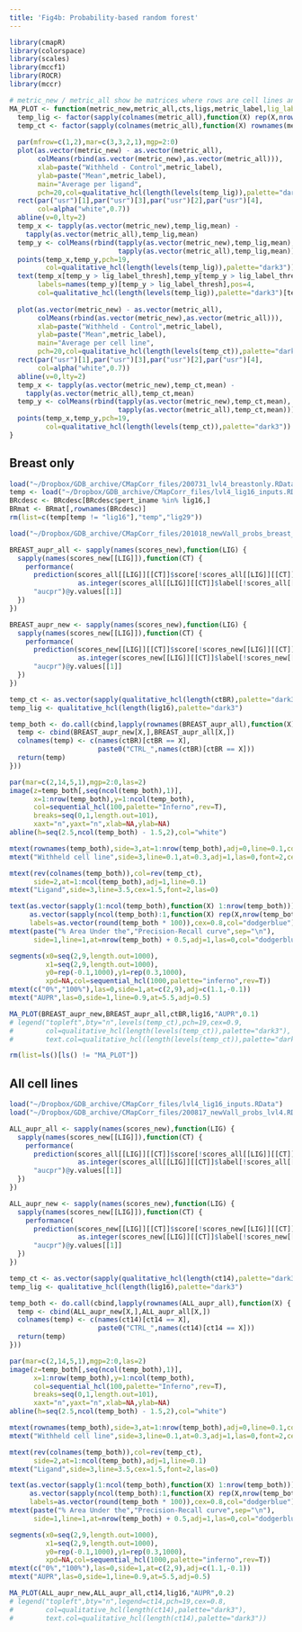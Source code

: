 ```yaml
---
title: 'Fig4b: Probability-based random forest'
---
```


```r
library(cmapR)
library(colorspace)
library(scales)
library(mccf1)
library(ROCR)
library(mccr)
```

```r
# metric_new / metric_all show be matrices where rows are cell lines and ligands are columns.
MA_PLOT <- function(metric_new,metric_all,cts,ligs,metric_label,lig_label_thresh=0.1) {
  temp_lig <- factor(sapply(colnames(metric_all),function(X) rep(X,nrow(metric_all))),levels=ligs)
  temp_ct <- factor(sapply(colnames(metric_all),function(X) rownames(metric_all)),levels=cts)
  
  par(mfrow=c(1,2),mar=c(3,3,2,1),mgp=2:0)
  plot(as.vector(metric_new) - as.vector(metric_all),
       colMeans(rbind(as.vector(metric_new),as.vector(metric_all))),
       xlab=paste("Withheld - Control",metric_label),
       ylab=paste("Mean",metric_label),
       main="Average per ligand",
       pch=20,col=qualitative_hcl(length(levels(temp_lig)),palette="dark3")[temp_lig])
  rect(par("usr")[1],par("usr")[3],par("usr")[2],par("usr")[4],
       col=alpha("white",0.7))
  abline(v=0,lty=2)
  temp_x <- tapply(as.vector(metric_new),temp_lig,mean) - 
    tapply(as.vector(metric_all),temp_lig,mean)
  temp_y <- colMeans(rbind(tapply(as.vector(metric_new),temp_lig,mean),
                           tapply(as.vector(metric_all),temp_lig,mean)))
  points(temp_x,temp_y,pch=19,
         col=qualitative_hcl(length(levels(temp_lig)),palette="dark3"))
  text(temp_x[temp_y > lig_label_thresh],temp_y[temp_y > lig_label_thresh],
       labels=names(temp_y)[temp_y > lig_label_thresh],pos=4,
       col=qualitative_hcl(length(levels(temp_lig)),palette="dark3")[temp_y > lig_label_thresh])
  
  plot(as.vector(metric_new) - as.vector(metric_all),
       colMeans(rbind(as.vector(metric_new),as.vector(metric_all))),
       xlab=paste("Withheld - Control",metric_label),
       ylab=paste("Mean",metric_label),
       main="Average per cell line",
       pch=20,col=qualitative_hcl(length(levels(temp_ct)),palette="dark3")[temp_ct])
  rect(par("usr")[1],par("usr")[3],par("usr")[2],par("usr")[4],
       col=alpha("white",0.7))
  abline(v=0,lty=2)
  temp_x <- tapply(as.vector(metric_new),temp_ct,mean) - 
    tapply(as.vector(metric_all),temp_ct,mean)
  temp_y <- colMeans(rbind(tapply(as.vector(metric_new),temp_ct,mean),
                           tapply(as.vector(metric_all),temp_ct,mean)))
  points(temp_x,temp_y,pch=19,
         col=qualitative_hcl(length(levels(temp_ct)),palette="dark3"))
}
```

## Breast only

```r
load("~/Dropbox/GDB_archive/CMapCorr_files/200731_lvl4_breastonly.RData")
temp <- load("~/Dropbox/GDB_archive/CMapCorr_files/lvl4_lig16_inputs.RData")
BRcdesc <- BRcdesc[BRcdesc$pert_iname %in% lig16,]
BRmat <- BRmat[,rownames(BRcdesc)]
rm(list=c(temp[temp != "lig16"],"temp","lig29"))

load("~/Dropbox/GDB_archive/CMapCorr_files/201018_newVall_probs_breast_lvl4_lig16.RData")
```


```r
BREAST_aupr_all <- sapply(names(scores_new),function(LIG) {
  sapply(names(scores_new[[LIG]]),function(CT) {
    performance(
      prediction(scores_all[[LIG]][[CT]]$score[!scores_all[[LIG]][[CT]]$train],
                 as.integer(scores_all[[LIG]][[CT]]$label[!scores_all[[LIG]][[CT]]$train])),
      "aucpr")@y.values[[1]]
  })
})

BREAST_aupr_new <- sapply(names(scores_new),function(LIG) {
  sapply(names(scores_new[[LIG]]),function(CT) {
    performance(
      prediction(scores_new[[LIG]][[CT]]$score[!scores_new[[LIG]][[CT]]$train],
                 as.integer(scores_new[[LIG]][[CT]]$label[!scores_new[[LIG]][[CT]]$train])),
      "aucpr")@y.values[[1]]
  })
})

```


```r
temp_ct <- as.vector(sapply(qualitative_hcl(length(ctBR),palette="dark3"),rep,2))
temp_lig <- qualitative_hcl(length(lig16),palette="dark3")

temp_both <- do.call(cbind,lapply(rownames(BREAST_aupr_all),function(X) { 
  temp <- cbind(BREAST_aupr_new[X,],BREAST_aupr_all[X,]) 
  colnames(temp) <- c(names(ctBR)[ctBR == X],
                      paste0("CTRL_",names(ctBR)[ctBR == X]))
  return(temp)
}))

par(mar=c(2,14,5,1),mgp=2:0,las=2)
image(z=temp_both[,seq(ncol(temp_both),1)],
      x=1:nrow(temp_both),y=1:ncol(temp_both),
      col=sequential_hcl(100,palette="Inferno",rev=T),
      breaks=seq(0,1,length.out=101),
      xaxt="n",yaxt="n",xlab=NA,ylab=NA)
abline(h=seq(2.5,ncol(temp_both) - 1.5,2),col="white")

mtext(rownames(temp_both),side=3,at=1:nrow(temp_both),adj=0,line=0.1,col=temp_lig)
mtext("Withheld cell line",side=3,line=0.1,at=0.3,adj=1,las=0,font=2,cex=1.5)

mtext(rev(colnames(temp_both)),col=rev(temp_ct),
      side=2,at=1:ncol(temp_both),adj=1,line=0.1)
mtext("Ligand",side=3,line=3.5,cex=1.5,font=2,las=0)

text(as.vector(sapply(1:ncol(temp_both),function(X) 1:nrow(temp_both))),
     as.vector(sapply(ncol(temp_both):1,function(X) rep(X,nrow(temp_both)))),
     labels=as.vector(round(temp_both * 100)),cex=0.8,col="dodgerblue")
mtext(paste("% Area Under the","Precision-Recall curve",sep="\n"),
      side=1,line=1,at=nrow(temp_both) + 0.5,adj=1,las=0,col="dodgerblue")

segments(x0=seq(2,9,length.out=1000),
         x1=seq(2,9,length.out=1000),
         y0=rep(-0.1,1000),y1=rep(0.3,1000),
         xpd=NA,col=sequential_hcl(1000,palette="inferno",rev=T))
mtext(c("0%","100%"),las=0,side=1,at=c(2,9),adj=c(1.1,-0.1))
mtext("AUPR",las=0,side=1,line=0.9,at=5.5,adj=0.5)
```

```r
MA_PLOT(BREAST_aupr_new,BREAST_aupr_all,ctBR,lig16,"AUPR",0.1)
# legend("topleft",bty="n",levels(temp_ct),pch=19,cex=0.9,
#        col=qualitative_hcl(length(levels(temp_ct)),palette="dark3"),
#        text.col=qualitative_hcl(length(levels(temp_ct)),palette="dark3"))

```
```r
rm(list=ls()[ls() != "MA_PLOT"])
```



## All cell lines

```r
load("~/Dropbox/GDB_archive/CMapCorr_files/lvl4_lig16_inputs.RData")
load("~/Dropbox/GDB_archive/CMapCorr_files/200817_newVall_probs_lvl4.RData")
```


```r
ALL_aupr_all <- sapply(names(scores_new),function(LIG) {
  sapply(names(scores_new[[LIG]]),function(CT) {
    performance(
      prediction(scores_all[[LIG]][[CT]]$score[!scores_all[[LIG]][[CT]]$train],
                 as.integer(scores_all[[LIG]][[CT]]$label[!scores_all[[LIG]][[CT]]$train])),
      "aucpr")@y.values[[1]]
  })
})

ALL_aupr_new <- sapply(names(scores_new),function(LIG) {
  sapply(names(scores_new[[LIG]]),function(CT) {
    performance(
      prediction(scores_new[[LIG]][[CT]]$score[!scores_new[[LIG]][[CT]]$train],
                 as.integer(scores_new[[LIG]][[CT]]$label[!scores_new[[LIG]][[CT]]$train])),
      "aucpr")@y.values[[1]]
  })
})

```


```r
temp_ct <- as.vector(sapply(qualitative_hcl(length(ct14),palette="dark3"),rep,2))
temp_lig <- qualitative_hcl(length(lig16),palette="dark3")

temp_both <- do.call(cbind,lapply(rownames(ALL_aupr_all),function(X) { 
  temp <- cbind(ALL_aupr_new[X,],ALL_aupr_all[X,]) 
  colnames(temp) <- c(names(ct14)[ct14 == X],
                      paste0("CTRL_",names(ct14)[ct14 == X]))
  return(temp)
}))

par(mar=c(2,14,5,1),mgp=2:0,las=2)
image(z=temp_both[,seq(ncol(temp_both),1)],
      x=1:nrow(temp_both),y=1:ncol(temp_both),
      col=sequential_hcl(100,palette="Inferno",rev=T),
      breaks=seq(0,1,length.out=101),
      xaxt="n",yaxt="n",xlab=NA,ylab=NA)
abline(h=seq(2.5,ncol(temp_both) - 1.5,2),col="white")

mtext(rownames(temp_both),side=3,at=1:nrow(temp_both),adj=0,line=0.1,col=temp_lig)
mtext("Withheld cell line",side=3,line=0.1,at=0.3,adj=1,las=0,font=2,cex=1.5)

mtext(rev(colnames(temp_both)),col=rev(temp_ct),
      side=2,at=1:ncol(temp_both),adj=1,line=0.1)
mtext("Ligand",side=3,line=3.5,cex=1.5,font=2,las=0)

text(as.vector(sapply(1:ncol(temp_both),function(X) 1:nrow(temp_both))),
     as.vector(sapply(ncol(temp_both):1,function(X) rep(X,nrow(temp_both)))),
     labels=as.vector(round(temp_both * 100)),cex=0.8,col="dodgerblue")
mtext(paste("% Area Under the","Precision-Recall curve",sep="\n"),
      side=1,line=1,at=nrow(temp_both) + 0.5,adj=1,las=0,col="dodgerblue")

segments(x0=seq(2,9,length.out=1000),
         x1=seq(2,9,length.out=1000),
         y0=rep(-0.1,1000),y1=rep(0.3,1000),
         xpd=NA,col=sequential_hcl(1000,palette="inferno",rev=T))
mtext(c("0%","100%"),las=0,side=1,at=c(2,9),adj=c(1.1,-0.1))
mtext("AUPR",las=0,side=1,line=0.9,at=5.5,adj=0.5)
```

```r
MA_PLOT(ALL_aupr_new,ALL_aupr_all,ct14,lig16,"AUPR",0.2)
# legend("topleft",bty="n",legend=ct14,pch=19,cex=0.8,
#        col=qualitative_hcl(length(ct14),palette="dark3"),
#        text.col=qualitative_hcl(length(ct14),palette="dark3"))

```